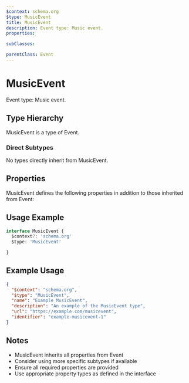 ```yaml
---
$context: schema.org
$type: MusicEvent
title: MusicEvent
description: Event type: Music event.
properties:

subClasses:

parentClass: Event
---
```


# MusicEvent

Event type: Music event.

## Type Hierarchy

MusicEvent is a type of Event.

### Direct Subtypes

No types directly inherit from MusicEvent.

## Properties

MusicEvent defines the following properties in addition to those inherited from Event:



## Usage Example

```typescript
interface MusicEvent {
  $context?: 'schema.org'
  $type: 'MusicEvent'

}
```

## Example Usage

```json
{
  "$context": "schema.org",
  "$type": "MusicEvent",
  "name": "Example MusicEvent",
  "description": "An example of the MusicEvent type",
  "url": "https://example.com/musicevent",
  "identifier": "example-musicevent-1"
}
```

## Notes

- MusicEvent inherits all properties from Event
- Consider using more specific subtypes if available
- Ensure all required properties are provided
- Use appropriate property types as defined in the interface
